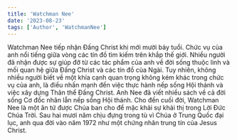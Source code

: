 ```yaml
---
title: 'Watchman Nee'
date: '2023-08-23'
tags: ['Author', 'WatchmanNee']
---
```


<CustomImage
  src="https://raw.githubusercontent.com/ngodochanh/blogpostnext12/main/images/Nee_Watchman_550x550__28382.jpg"
  alt="Watchman Nee"
/>

<CustomImage
  src="https://raw.githubusercontent.com/gitdagray/test-blogposts/main/images/NextLevel1.png"
  alt="Watchman Nee"
/>

<CustomImage
  src="https://raw.githubusercontent.com/gitdagray/test-blogposts/main/images/ssg-benefits.PNG"
  alt="ChatGPT provides the benefits of Static-Site Generation"
/>

Watchman Nee tiếp nhận Đấng Christ khi mới mười bảy tuổi. Chức vụ của anh nổi tiếng giữa vòng các tín đồ tìm kiếm trên khắp thế giới. Nhiều người đã nhận được sự giúp đỡ từ các tác phẩm của anh về đời sống thuộc linh và mối quan hệ giữa Đấng Christ và các tín đồ của Ngài. Tuy nhiên, không nhiều người biết về một khía cạnh quan trọng không kém khác trong chức vụ của anh, là điều nhấn mạnh đến việc thực hành nếp sống Hội thánh và việc xây dựng Thân thể Đấng Christ. Anh Nee đã viết nhiều sách về cả đời sống Cơ đốc nhân lẫn nếp sống Hội thánh. Cho đến cuối đời, Watchman Nee là một ân tứ được Chúa ban cho để mặc khải sự khải thị trong Lời Đức Chúa Trời. Sau hai mươi năm chịu đựng trong tù vì Chúa ở Trung Quốc đại lục, anh qua đời vào năm 1972 như một chứng nhân trung tín của Jesus Christ.
